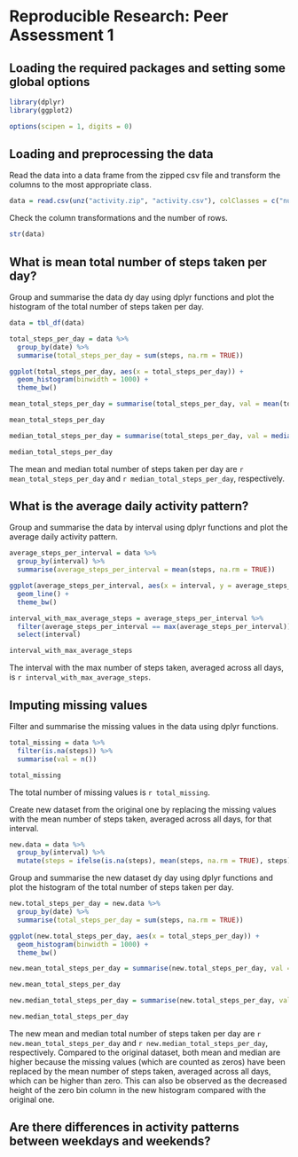 # Reproducible Research: Peer Assessment 1

## Loading the required packages and setting some global options

```r
library(dplyr)
library(ggplot2)

options(scipen = 1, digits = 0)
```

## Loading and preprocessing the data

Read the data into a data frame from the zipped csv file and transform the columns to the most appropriate class.

```r
data = read.csv(unz("activity.zip", "activity.csv"), colClasses = c("numeric", "Date", "numeric"))
```

Check the column transformations and the number of rows.

```r
str(data)
```


## What is mean total number of steps taken per day?

Group and summarise the data dy day using dplyr functions and plot the histogram of the total number of steps taken per day.

```r
data = tbl_df(data)

total_steps_per_day = data %>%
  group_by(date) %>%
  summarise(total_steps_per_day = sum(steps, na.rm = TRUE))

ggplot(total_steps_per_day, aes(x = total_steps_per_day)) +
  geom_histogram(binwidth = 1000) +
  theme_bw()

mean_total_steps_per_day = summarise(total_steps_per_day, val = mean(total_steps_per_day))

mean_total_steps_per_day

median_total_steps_per_day = summarise(total_steps_per_day, val = median(total_steps_per_day))

median_total_steps_per_day
```

The mean and median total number of steps taken per day are `r mean_total_steps_per_day` and `r median_total_steps_per_day`, respectively.

## What is the average daily activity pattern?

Group and summarise the data by interval using dplyr functions and plot the average daily activity pattern.

```r
average_steps_per_interval = data %>%
  group_by(interval) %>%
  summarise(average_steps_per_interval = mean(steps, na.rm = TRUE))

ggplot(average_steps_per_interval, aes(x = interval, y = average_steps_per_interval)) +
  geom_line() +
  theme_bw()

interval_with_max_average_steps = average_steps_per_interval %>%
  filter(average_steps_per_interval == max(average_steps_per_interval)) %>%
  select(interval)

interval_with_max_average_steps
```

The interval with the max number of steps taken, averaged across all days, is `r interval_with_max_average_steps`.

## Imputing missing values

Filter and summarise the missing values in the data using dplyr functions.

```r
total_missing = data %>%
  filter(is.na(steps)) %>%
  summarise(val = n())

total_missing
```

The total number of missing values is `r total_missing`.

Create new dataset from the original one by replacing the missing values with the mean number of steps taken, averaged across all days, for that interval.

```r
new.data = data %>%
  group_by(interval) %>%
  mutate(steps = ifelse(is.na(steps), mean(steps, na.rm = TRUE), steps))
```

Group and summarise the new dataset dy day using dplyr functions and plot the histogram of the total number of steps taken per day.

```r
new.total_steps_per_day = new.data %>%
  group_by(date) %>%
  summarise(total_steps_per_day = sum(steps, na.rm = TRUE))

ggplot(new.total_steps_per_day, aes(x = total_steps_per_day)) +
  geom_histogram(binwidth = 1000) +
  theme_bw()

new.mean_total_steps_per_day = summarise(new.total_steps_per_day, val = mean(total_steps_per_day))

new.mean_total_steps_per_day

new.median_total_steps_per_day = summarise(new.total_steps_per_day, val = median(total_steps_per_day))

new.median_total_steps_per_day
```

The new mean and median total number of steps taken per day are `r new.mean_total_steps_per_day` and `r new.median_total_steps_per_day`, respectively. Compared to the original dataset, both mean and median are higher because the missing values (which are counted as zeros) have been replaced by the mean number of steps taken, averaged across all days, which can be higher than zero. This can also be observed as the decreased height of the zero bin column in the new histogram compared with the original one.

## Are there differences in activity patterns between weekdays and weekends?
